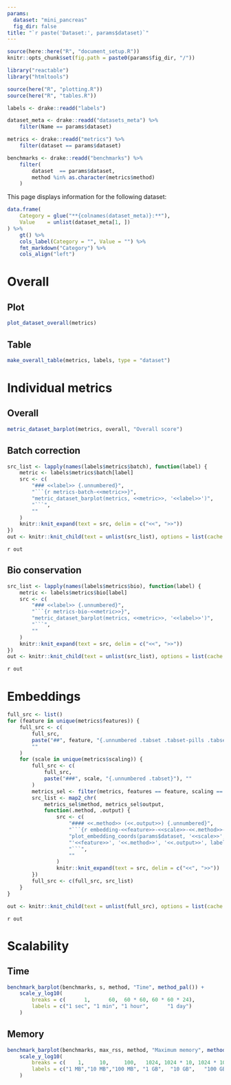 ```yaml
---
params:
  dataset: "mini_pancreas"
  fig_dir: false
title: "`r paste('Dataset:', params$dataset)`"
---
```


```r
source(here::here("R", "document_setup.R"))
knitr::opts_chunk$set(fig.path = paste0(params$fig_dir, "/"))
```

```r
library("reactable")
library("htmltools")
```

```r
source(here("R", "plotting.R"))
source(here("R", "tables.R"))
```

```r
labels <- drake::readd("labels")

dataset_meta <- drake::readd("datasets_meta") %>%
    filter(Name == params$dataset)

metrics <- drake::readd("metrics") %>%
    filter(dataset == params$dataset)

benchmarks <- drake::readd("benchmarks") %>%
    filter(
        dataset  == params$dataset,
        method %in% as.character(metrics$method)
    )
```

This page displays information for the following dataset:

```r
data.frame(
    Category = glue("**{colnames(dataset_meta)}:**"),
    Value    = unlist(dataset_meta[1, ])
) %>%
    gt() %>%
    cols_label(Category = "", Value = "") %>%
    fmt_markdown("Category") %>%
    cols_align("left")
```

Overall
=======

Plot
----

```r
plot_dataset_overall(metrics)
```

Table
-----

```r
make_overall_table(metrics, labels, type = "dataset")
```

Individual metrics
==================

Overall
-------

```r
metric_dataset_barplot(metrics, overall, "Overall score")
```

Batch correction {.tabset}
----------------

```r
src_list <- lapply(names(labels$metrics$batch), function(label) {
    metric <- labels$metrics$batch[label]
    src <- c(
        "### <<label>> {.unnumbered}",
        "```{r metrics-batch-<<metric>>}",
        "metric_dataset_barplot(metrics, <<metric>>, '<<label>>')",
        "```",
        ""
    )
    knitr::knit_expand(text = src, delim = c("<<", ">>"))
})
out <- knitr::knit_child(text = unlist(src_list), options = list(cache = FALSE))
```

`r out`

Bio conservation {.tabset}
----------------

```r
src_list <- lapply(names(labels$metrics$bio), function(label) {
    metric <- labels$metrics$bio[label]
    src <- c(
        "### <<label>> {.unnumbered}",
        "```{r metrics-bio-<<metric>>}",
        "metric_dataset_barplot(metrics, <<metric>>, '<<label>>')",
        "```",
        ""
    )
    knitr::knit_expand(text = src, delim = c("<<", ">>"))
})
out <- knitr::knit_child(text = unlist(src_list), options = list(cache = FALSE))
```

`r out`

Embeddings {.tabset .tabset-pills .tabset-fade}
==========

```r
full_src <- list()
for (feature in unique(metrics$features)) {
    full_src <- c(
        full_src,
        paste("##", feature, "{.unnumbered .tabset .tabset-pills .tabset-fade}"),
        ""
    )
    for (scale in unique(metrics$scaling)) {
        full_src <- c(
            full_src,
            paste("###", scale, "{.unnumbered .tabset}"), ""
        )
        metrics_sel <- filter(metrics, features == feature, scaling == scale)
        src_list <- map2_chr(
            metrics_sel$method, metrics_sel$output,
            function(.method, .output) {
                src <- c(
                    "#### <<.method>> (<<.output>>) {.unnumbered}",
                    "```{r embedding-<<feature>>-<<scale>>-<<.method>>-<<.output>>}",
                    "plot_embedding_coords(params$dataset, '<<scale>>',",
                    "'<<feature>>', '<<.method>>', '<<.output>>', labels)",
                    "```",
                    ""
                )
                knitr::knit_expand(text = src, delim = c("<<", ">>"))
        })
        full_src <- c(full_src, src_list)
    }
}

out <- knitr::knit_child(text = unlist(full_src), options = list(cache = FALSE))
```

`r out`

Scalability
===========

Time
----

```r
benchmark_barplot(benchmarks, s, method, "Time", method_pal()) +
    scale_y_log10(
        breaks = c(      1,      60,  60 * 60, 60 * 60 * 24),
        labels = c("1 sec", "1 min", "1 hour",      "1 day")
    )
```

Memory
------

```r
benchmark_barplot(benchmarks, max_rss, method, "Maximum memory", method_pal()) +
    scale_y_log10(
        breaks = c(    1,     10,     100,   1024, 1024 * 10, 1024 * 100),
        labels = c("1 MB","10 MB","100 MB", "1 GB",  "10 GB",   "100 GB")
    )
```
